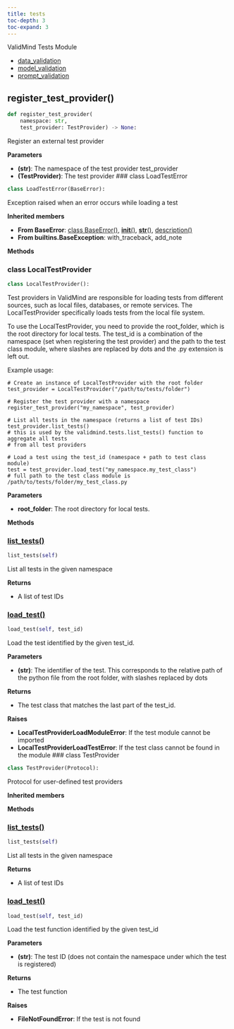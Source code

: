 ```yaml
---
title: tests
toc-depth: 3
toc-expand: 3
---
```


ValidMind Tests Module

- [data_validation](tests/data_validation.qmd)
- [model_validation](tests/model_validation.qmd)
- [prompt_validation](tests/prompt_validation.qmd)

## register_test_provider[()]{.muted}

```python
def register_test_provider(
    namespace: str,
    test_provider: TestProvider) -> None:
```

Register an external test provider

**Parameters**

- **(str)**: The namespace of the test provider test_provider
- **(TestProvider)**: The test provider ### [class]{.muted} LoadTestError

```python
class LoadTestError(BaseError):
```

Exception raised when an error occurs while loading a test

**Inherited members**

- **From BaseError**: [class BaseError[()]{.muted}](#class-baseerror), [__init__[()]{.muted}](#__init__), [__str__[()]{.muted}](#__str__), [description[()]{.muted}](#description)
- **From builtins.BaseException**: with_traceback, add_note

**Methods**

### [class]{.muted} LocalTestProvider

```python
class LocalTestProvider():
```

Test providers in ValidMind are responsible for loading tests from different sources, such as local files, databases, or remote services. The LocalTestProvider specifically loads tests from the local file system.

To use the LocalTestProvider, you need to provide the root_folder, which is the root directory for local tests. The test_id is a combination of the namespace (set when registering the test provider) and the path to the test class module, where slashes are replaced by dots and the .py extension is left out.

Example usage:

```
# Create an instance of LocalTestProvider with the root folder
test_provider = LocalTestProvider("/path/to/tests/folder")

# Register the test provider with a namespace
register_test_provider("my_namespace", test_provider)

# List all tests in the namespace (returns a list of test IDs)
test_provider.list_tests()
# this is used by the validmind.tests.list_tests() function to aggregate all tests
# from all test providers

# Load a test using the test_id (namespace + path to test class module)
test = test_provider.load_test("my_namespace.my_test_class")
# full path to the test class module is /path/to/tests/folder/my_test_class.py
```

**Parameters**

- **root_folder**: The root directory for local tests.

**Methods**

### [list_tests[()]{.muted}](#list_tests)

```python
list_tests(self)
```

List all tests in the given namespace

**Returns**

- A list of test IDs

### [load_test[()]{.muted}](#load_test)

```python
load_test(self, test_id)
```

Load the test identified by the given test_id.

**Parameters**

- **(str)**: The identifier of the test. This corresponds to the relative path of the python file from the root folder, with slashes replaced by dots

**Returns**

- The test class that matches the last part of the test_id.

**Raises**

- **LocalTestProviderLoadModuleError**: If the test module cannot be imported
- **LocalTestProviderLoadTestError**: If the test class cannot be found in the module
  ### [class]{.muted} TestProvider

```python
class TestProvider(Protocol):
```

Protocol for user-defined test providers

**Inherited members**

**Methods**

### [list_tests[()]{.muted}](#list_tests)

```python
list_tests(self)
```

List all tests in the given namespace

**Returns**

- A list of test IDs

### [load_test[()]{.muted}](#load_test)

```python
load_test(self, test_id)
```

Load the test function identified by the given test_id

**Parameters**

- **(str)**: The test ID (does not contain the namespace under which the test is registered)

**Returns**

- The test function

**Raises**

- **FileNotFoundError**: If the test is not found
